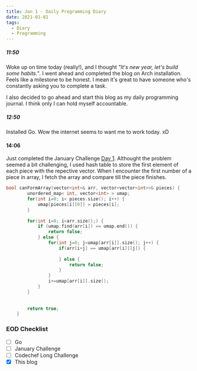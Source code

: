 ```yaml
---
title: Jan 1 - Daily Programming Diary
date: 2021-01-01
tags:
  - Diary
  - Programming
---
```


##### 11:50
Woke up on time today (really!), and I thought *"It's new year, let's build some habits."*. I went ahead and completed the blog on Arch installation. Feels like a milestone to be honest. I mean it's great to have someone who's constantly asking you to complete a task.

I also decided to go ahead and start this blog as my daily programming journal. I think only I can hold myself accountable.

##### 12:50
Installed Go. Wow the internet seems to want me to work today. xD

#### 14:06
Just completed the January Challenge [Day 1](https://leetcode.com/explore/featured/card/january-leetcoding-challenge-2021/579/week-1-january-1st-january-7th/3589/).
Althought the problem seemed a bit challenging, I used hash table to store the first element of each piece with the repective vector. When I encounter the first number of a piece in array, I fetch the array and compare till the piece finishes.

```cpp
bool canFormArray(vector<int>& arr, vector<vector<int>>& pieces) {
        unordered_map< int, vector<int> > umap;
        for(int i=0; i< pieces.size(); i++) {
            umap[pieces[i][0]] = pieces[i];
        }
        
        for(int i=0; i<arr.size();) {
            if (umap.find(arr[i]) == umap.end()) {   
                return false;
            } else {
                for(int j=0; j<umap[arr[i]].size(); j++) {
                    if(arr[i+j] == umap[arr[i]][j]) {
                        
                    } else {
                        return false;
                    }
                }
                i+=umap[arr[i]].size();
            }
        }
        
        
        return true;
    }
```

### EOD Checklist
- [ ] Go
- [ ] January Challenge
- [ ] Codechef Long Challenge
- [x] This blog 